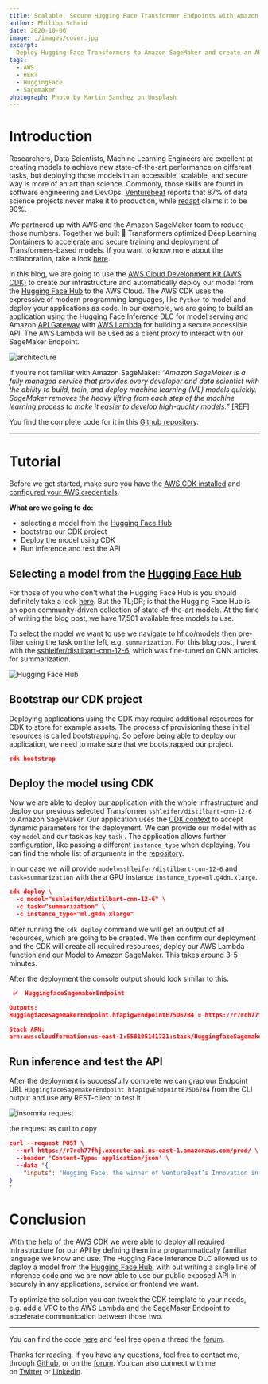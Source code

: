 ```yaml
---
title: Scalable, Secure Hugging Face Transformer Endpoints with Amazon SageMaker, AWS Lambda, and CDK
author: Philipp Schmid
date: 2020-10-06
image: ./images/cover.jpg
excerpt:
  Deploy Hugging Face Transformers to Amazon SageMaker and create an API for the Endpoint using AWS Lambda, API Gateway and AWS CDK.
tags:
  - AWS
  - BERT
  - HuggingFace
  - Sagemaker
photograph: Photo by Martin Sanchez on Unsplash
---
```

 
# Introduction

Researchers, Data Scientists, Machine Learning Engineers are excellent at creating models to achieve new state-of-the-art performance on different tasks, but deploying those models in an accessible, scalable, and secure way is more of an art than science. Commonly, those skills are found in software engineering and DevOps. [Venturebeat](https://venturebeat.com/2019/07/19/why-do-87-of-data-science-projects-never-make-it-into-production/) reports that 87% of data science projects never make it to production, while [redapt](https://www.redapt.com/blog/why-90-of-machine-learning-models-never-make-it-to-production#:~:text=During%20a%20panel%20at%20last,actually%20make%20it%20into%20production.) claims it to be 90%. 

We partnered up with AWS and the Amazon SageMaker team to reduce those numbers. Together we built 🤗 Transformers optimized Deep Learning Containers to accelerate and secure training and deployment of Transformers-based models. If you want to know more about the collaboration, take a look [here](https://huggingface.co/blog/the-partnership-amazon-sagemaker-and-hugging-face).

In this blog, we are going to use the [AWS Cloud Development Kit (AWS CDK)](https://aws.amazon.com/cdk/?nc1=h_ls) to create our infrastructure and automatically deploy our model from the [Hugging Face Hub](https://huggingface.co/models) to the AWS Cloud. The AWS CDK uses the expressive of modern programming languages, like `Python` to model and deploy your applications as code. In our example, we are going to build an application using the Hugging Face Inference DLC for model serving and Amazon [API Gateway](https://aws.amazon.com/de/api-gateway/) with [AWS Lambda](https://docs.aws.amazon.com/lambda/latest/dg/welcome.html) for building a secure accessible API. The AWS Lambda will be used as a client proxy to interact with our SageMaker Endpoint. 

![architecture](./images/architecture.png)

If you’re not familiar with Amazon SageMaker: *“Amazon SageMaker is a fully managed service that provides every developer and data scientist with the ability to build, train, and deploy machine learning (ML) models quickly. SageMaker removes the heavy lifting from each step of the machine learning process to make it easier to develop high-quality models.”* [[REF]](https://aws.amazon.com/sagemaker/faqs/)

You find the complete code for it in this [Github repository](https://github.com/philschmid/cdk-samples/tree/master/aws-lambda-sagemaker-endpoint-huggingface).

---

# Tutorial

Before we get started, make sure you have the [AWS CDK installed](https://docs.aws.amazon.com/cdk/latest/guide/getting_started.html#getting_started_install) and [configured your AWS credentials](https://docs.aws.amazon.com/cdk/latest/guide/getting_started.html#getting_started_prerequisites). 

**What are we going to do:**

- selecting a model from the [Hugging Face Hub](https://huggingface.co/models)
- bootstrap our CDK project
- Deploy the model using CDK
- Run inference and test the API

## Selecting a model from the [Hugging Face Hub](https://huggingface.co/models)

For those of you who don't what the Hugging Face Hub is you should definitely take a look [here](https://huggingface.co/docs/hub/main). But the TL;DR; is that the Hugging Face Hub is an open community-driven collection of state-of-the-art models. At the time of writing the blog post, we have 17,501 available free models to use.

To select the model we want to use we navigate to [hf.co/models](http://hf.co/models) then pre-filter using the task on the left, e.g. `summarization`. For this blog post, I went with the [sshleifer/distilbart-cnn-12-6](https://huggingface.co/sshleifer/distilbart-cnn-12-6), which was fine-tuned on CNN articles for summarization. 

![Hugging Face Hub](./images/hub.png)

## Bootstrap our CDK project

Deploying applications using the CDK may require additional resources for CDK to store for example assets. The process of provisioning these initial resources is called [bootstrapping](https://docs.aws.amazon.com/cdk/latest/guide/bootstrapping.html). So before being able to deploy our application, we need to make sure that we bootstrapped our project. 

```json
cdk bootstrap
```

## Deploy the model using CDK

Now we are able to deploy our application with the whole infrastructure and deploy our previous selected Transformer `sshleifer/distilbart-cnn-12-6` to Amazon SageMaker. Our application uses the [CDK context](https://docs.aws.amazon.com/cdk/latest/guide/context.html) to accept dynamic parameters for the deployment. We can provide our model with as key `model` and our task as key `task` . The application allows further configuration, like passing a different `instance_type` when deploying. You can find the whole list of arguments in the [repository](https://github.com/philschmid/cdk-samples/tree/master/aws-lambda-sagemaker-endpoint-huggingface#context).  

In our case we will provide `model=sshleifer/distilbart-cnn-12-6` and `task=summarization` with the a GPU instance `instance_type=ml.g4dn.xlarge`.

```json
cdk deploy \
  -c model="sshleifer/distilbart-cnn-12-6" \
  -c task="summarization" \
  -c instance_type="ml.g4dn.xlarge"
```

After running the `cdk deploy` command we will get an output of all resources, which are going to be created. We then confirm our deployment and the CDK will create all required resources, deploy our AWS Lambda function and our Model to Amazon SageMaker. This takes around 3-5 minutes.

After the deployment the console output should look similar to this.

```json
 ✅  HuggingfaceSagemakerEndpoint

Outputs:
HuggingfaceSagemakerEndpoint.hfapigwEndpointE75D67B4 = https://r7rch77fhj.execute-api.us-east-1.amazonaws.com/prod/

Stack ARN:
arn:aws:cloudformation:us-east-1:558105141721:stack/HuggingfaceSagemakerEndpoint/6eab9e10-269b-11ec-86cc-0af6d09e2aab
```

## Run inference and test the API

After the deployment is successfully complete we can grap our Endpoint  URL `HuggingfaceSagemakerEndpoint.hfapigwEndpointE75D67B4`  from the CLI output and use any REST-client to test it. 

![insomnia request](./images/request.png)

the request as curl to copy

```json
curl --request POST \
  --url https://r7rch77fhj.execute-api.us-east-1.amazonaws.com/prod/ \
  --header 'Content-Type: application/json' \
  --data '{
	"inputs": "Hugging Face, the winner of VentureBeat’s Innovation in Natural Language Process/Understanding Award for 2021, is looking to level the playing field. The team, launched by Clément Delangue and Julien Chaumond in 2016, was recognized for its work in democratizing NLP, the global market value for which is expected to hit $35.1 billion by 2026. This week, Google’s former head of Ethical AI Margaret Mitchell joined the team. Hugging Face is also knee-deep in a project called BigScience, an international, multi-company, multi-university research project with over 500 researchers, designed to better understand and improve results on large language models."
}
'
```

# Conclusion

With the help of the AWS CDK we were able to deploy all required Infrastructure for our API by defining them in a programmatically familiar language we know and use. The Hugging Face Inference DLC allowed us to deploy a model from the [Hugging Face Hub](https://huggingface.co/), with out writing a single line of inference code and we are now able to use our public exposed API in securely in any applications, service or frontend we want.

To optimize the solution you can tweek the CDK template to your needs, e.g. add a VPC to the AWS Lambda and the SageMaker Endpoint to accelerate communication between those two.

---

You can find the code [here](https://github.com/philschmid/cdk-samples/tree/master/aws-lambda-sagemaker-endpoint-huggingface) and feel free open a thread the [forum](https://discuss.huggingface.co/).

Thanks for reading. If you have any questions, feel free to contact me, through [Github](https://github.com/huggingface/transformers), or on the [forum](https://discuss.huggingface.co/c/sagemaker/17). You can also connect with me on [Twitter](https://twitter.com/_philschmid) or [LinkedIn](https://www.linkedin.com/in/philipp-schmid-a6a2bb196/).